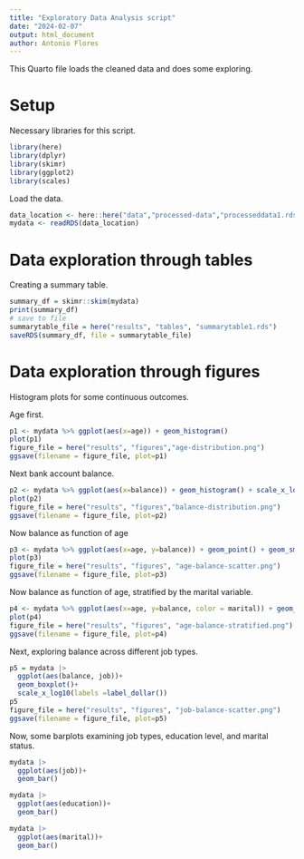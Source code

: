 ```yaml
---
title: "Exploratory Data Analysis script"
date: "2024-02-07"
output: html_document
author: Antonio Flores
---
```


  
  
This Quarto file loads the cleaned data and does some exploring.

# Setup
Necessary libraries for this script.
```r
library(here) 
library(dplyr)
library(skimr)
library(ggplot2)
library(scales)
```


Load the data.

```r
data_location <- here::here("data","processed-data","processeddata1.rds")
mydata <- readRDS(data_location)
```





# Data exploration through tables

Creating a summary table.

```r
summary_df = skimr::skim(mydata)
print(summary_df)
# save to file
summarytable_file = here("results", "tables", "summarytable1.rds")
saveRDS(summary_df, file = summarytable_file)
```

# Data exploration through figures

Histogram plots for some continuous outcomes. 

Age first.

```r
p1 <- mydata %>% ggplot(aes(x=age)) + geom_histogram() 
plot(p1)
figure_file = here("results", "figures","age-distribution.png")
ggsave(filename = figure_file, plot=p1) 
```

Next bank account balance.

```r
p2 <- mydata %>% ggplot(aes(x=balance)) + geom_histogram() + scale_x_log10(labels =label_dollar())
plot(p2)
figure_file = here("results", "figures","balance-distribution.png")
ggsave(filename = figure_file, plot=p2) 
```

Now balance as function of age

```r
p3 <- mydata %>% ggplot(aes(x=age, y=balance)) + geom_point() + geom_smooth(method='lm')
plot(p3)
figure_file = here("results", "figures", "age-balance-scatter.png")
ggsave(filename = figure_file, plot=p3) 
```

Now balance as function of age, stratified by the marital variable. 

```r
p4 <- mydata %>% ggplot(aes(x=age, y=balance, color = marital)) + geom_point() + geom_smooth(method='lm')
plot(p4)
figure_file = here("results", "figures", "age-balance-stratified.png")
ggsave(filename = figure_file, plot=p4) 
```


Next, exploring balance across different job types. 

```r
p5 = mydata |>
  ggplot(aes(balance, job))+
  geom_boxplot()+
  scale_x_log10(labels =label_dollar())
p5
figure_file = here("results", "figures", "job-balance-scatter.png")
ggsave(filename = figure_file, plot=p5) 

```

Now, some barplots examining job types, education level, and marital status.

```r
mydata |>
  ggplot(aes(job))+
  geom_bar()

mydata |>
  ggplot(aes(education))+
  geom_bar()

mydata |>
  ggplot(aes(marital))+
  geom_bar()
```

